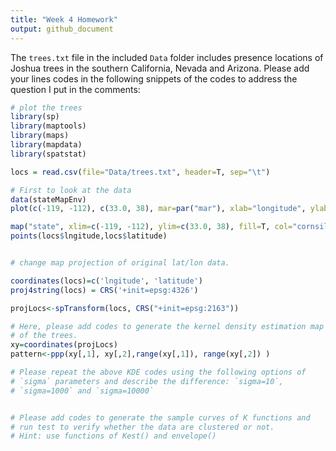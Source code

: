 ```yaml
---
title: "Week 4 Homework"
output: github_document
---
```


The `trees.txt` file in the included `Data` folder includes presence locations
of Joshua trees in the southern California, Nevada and Arizona. Please add your
lines codes in the following snippets of the codes to address the question I put
in the comments:


```r
# plot the trees 
library(sp)
library(maptools)
library(maps)
library(mapdata)
library(spatstat)

locs = read.csv(file="Data/trees.txt", header=T, sep="\t")

# First to look at the data 
data(stateMapEnv)
plot(c(-119, -112), c(33.0, 38), mar=par("mar"), xlab="longitude", ylab="latitude", xaxt="n", yaxt="n", type="n", main="Joshua tree presence data")

map("state", xlim=c(-119, -112), ylim=c(33.0, 38), fill=T, col="cornsilk", add=T)
points(locs$lngitude,locs$latitude)


# change map projection of original lat/lon data.

coordinates(locs)=c('lngitude', 'latitude')
proj4string(locs) = CRS('+init=epsg:4326')

projLocs<-spTransform(locs, CRS("+init=epsg:2163"))

# Here, please add codes to generate the kernel density estimation map
# of the trees.
xy=coordinates(projLocs)
pattern<-ppp(xy[,1], xy[,2],range(xy[,1]), range(xy[,2]) )

# Please repeat the above KDE codes using the following options of
# `sigma` parameters and describe the difference: `sigma=10`,
# `sigma=1000` and `sigma=10000`


# Please add codes to generate the sample curves of K functions and
# run test to verify whether the data are clustered or not.
# Hint: use functions of Kest() and envelope()

```
